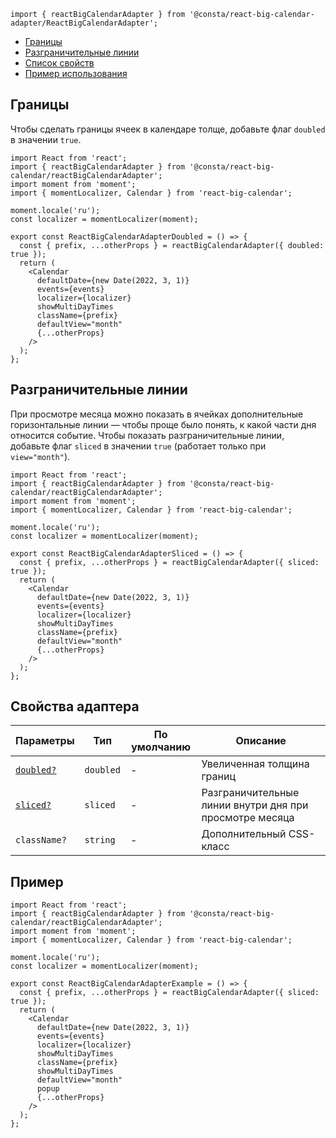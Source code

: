 
```tsx
import { reactBigCalendarAdapter } from '@consta/react-big-calendar-adapter/ReactBigCalendarAdapter';
```

<MdxMenu>

- [Границы](#границы)
- [Разграничительные линии](#разграничительные-линии)
- [Список свойств](#свойства)
- [Пример использования](#пример)

</MdxMenu>

## Границы

Чтобы сделать границы ячеек в календаре толще, добавьте флаг `doubled` в значении `true`.

```tsx
import React from 'react';
import { reactBigCalendarAdapter } from '@consta/react-big-calendar/reactBigCalendarAdapter';
import moment from 'moment';
import { momentLocalizer, Calendar } from 'react-big-calendar';

moment.locale('ru');
const localizer = momentLocalizer(moment);

export const ReactBigCalendarAdapterDoubled = () => {
  const { prefix, ...otherProps } = reactBigCalendarAdapter({ doubled: true });
  return (
    <Calendar
      defaultDate={new Date(2022, 3, 1)}
      events={events}
      localizer={localizer}
      showMultiDayTimes
      className={prefix}
      defaultView="month"
      {...otherProps}
    />
  );
};
```

<ReactBigCalendarAdapterDoubled />

## Разграничительные линии

При просмотре месяца можно показать в ячейках дополнительные
горизонтальные линии — чтобы проще было понять, к какой части дня
относится событие. Чтобы показать разграничительные линии,
добавьте флаг `sliced` в значении `true` (работает только при `view="month"`).

```tsx
import React from 'react';
import { reactBigCalendarAdapter } from '@consta/react-big-calendar/reactBigCalendarAdapter';
import moment from 'moment';
import { momentLocalizer, Calendar } from 'react-big-calendar';

moment.locale('ru');
const localizer = momentLocalizer(moment);

export const ReactBigCalendarAdapterSliced = () => {
  const { prefix, ...otherProps } = reactBigCalendarAdapter({ sliced: true });
  return (
    <Calendar
      defaultDate={new Date(2022, 3, 1)}
      events={events}
      localizer={localizer}
      showMultiDayTimes
      className={prefix}
      defaultView="month"
      {...otherProps}
    />
  );
};
```

<ReactBigCalendarAdapterSliced />

## Свойства адаптера

| Параметры                             | Тип       | По умолчанию | Описание                                                |
| ------------------------------------- | --------- | ------------ | ------------------------------------------------------- |
| [`doubled?`](#границы)                | `doubled` | -            | Увеличенная толщина границ                              |
| [`sliced?`](#разграничительные-линии) | `sliced`  | -            | Разграничительные линии внутри дня при просмотре месяца |
| `className?`                          | `string`  | -            | Дополнительный CSS-класс                                |

## Пример

```tsx
import React from 'react';
import { reactBigCalendarAdapter } from '@consta/react-big-calendar/reactBigCalendarAdapter';
import moment from 'moment';
import { momentLocalizer, Calendar } from 'react-big-calendar';

moment.locale('ru');
const localizer = momentLocalizer(moment);

export const ReactBigCalendarAdapterExample = () => {
  const { prefix, ...otherProps } = reactBigCalendarAdapter({ sliced: true });
  return (
    <Calendar
      defaultDate={new Date(2022, 3, 1)}
      events={events}
      localizer={localizer}
      showMultiDayTimes
      className={prefix}
      showMultiDayTimes
      defaultView="month"
      popup
      {...otherProps}
    />
  );
};
```
